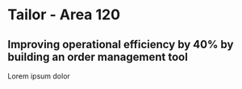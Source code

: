 # **Tailor - Area 120**

## Improving operational efficiency by 40% by building an order management tool

Lorem ipsum dolor 